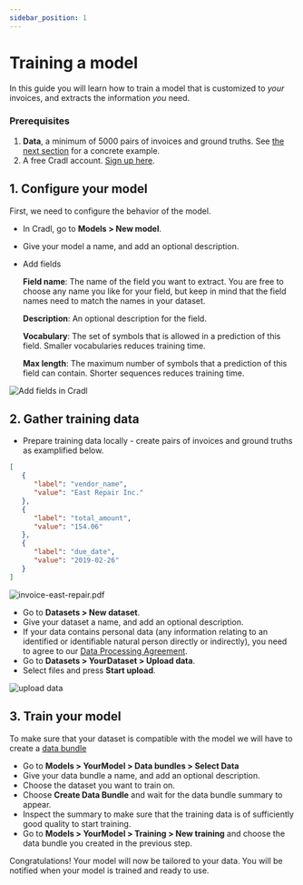 ```yaml
---
sidebar_position: 1
---
```



# Training a model
In this guide you will learn how to train a model that is customized to *your* invoices, and extracts the information *you* need.

### Prerequisites
1. **Data**, a minimum of 5000 pairs of invoices and ground truths. See [the next section](#2-gather-training-data) for a concrete example.
2. A free Cradl account. [Sign up here](https://cradl.ai).

## 1. Configure your model
First, we need to configure the behavior of the model.
 - In Cradl, go to **Models > New model**.
 - Give your model a name, and add an optional description.
 - Add fields

   **Field name**: The name of the field you want to extract. You are free to choose any name you like for your field, but keep in mind that the field names need to match the names in your dataset.

   **Description**: An optional description for the field.

   **Vocabulary**: The set of symbols that is allowed in a prediction of this field. Smaller vocabularies reduces training time.

   **Max length**: The maximum number of symbols that a prediction of this field can contain. Shorter sequences reduces training time.

![Add fields in Cradl](/img/use-cases/fields.png)

## 2. Gather training data
- Prepare training data locally - create pairs of invoices and ground truths as examplified below.


<Tabs>
<TabItem value="ground-truth" label="invoice-east-repair.json - Ground Truth" default>

```json
[
   {
      "label": "vendor_name",
      "value": "East Repair Inc."
   },
   {
      "label": "total_amount",
      "value": "154.06"
   },
   {
      "label": "due_date",
      "value": "2019-02-26"
   }
]
```

</TabItem>
<TabItem value="document" label="invoice-east-repair.pdf - Invoice">

![invoice-east-repair.pdf](/img/use-cases/invoice-sample-01.png)

</TabItem>
</Tabs>

- Go to **Datasets > New dataset**.
- Give your dataset a name, and add an optional description.
- If your data contains personal data (any information relating to an identified or identifiable natural person directly or indirectly), you need to agree to our [Data Processing Agreement](../administration/legal.md).
- Go to **Datasets > YourDataset > Upload data**.
- Select files and press **Start upload**.

![upload data](/img/upload-data-app/upload-documents-cradl-1.png)

## 3. Train your model
To make sure that your dataset is compatible with the model we will have to create a [data bundle](../concepts/training-data.mdx)

- Go to **Models > YourModel > Data bundles > Select Data**
- Give your data bundle a name, and add an optional description.
- Choose the dataset you want to train on.
- Choose **Create Data Bundle** and wait for the data bundle summary to appear.
- Inspect the summary to make sure that the training data is of sufficiently good quality to start training.
- Go to **Models > YourModel > Training > New training** and choose the data bundle you created in the previous step.

Congratulations! Your model will now be tailored to your data.
You will be notified when your model is trained and ready to use.
